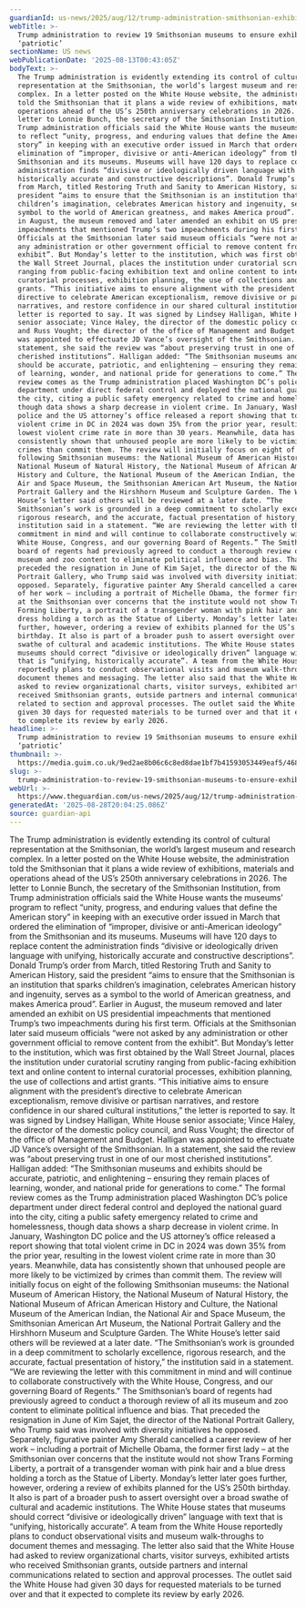 ```yaml
---
guardianId: us-news/2025/aug/12/trump-administration-smithsonian-exhibits
webTitle: >-
  Trump administration to review 19 Smithsonian museums to ensure exhibits are
  ‘patriotic’
sectionName: US news
webPublicationDate: '2025-08-13T00:43:05Z'
bodyText: >-
  The Trump administration is evidently extending its control of cultural
  representation at the Smithsonian, the world’s largest museum and research
  complex. In a letter posted on the White House website, the administration
  told the Smithsonian that it plans a wide review of exhibitions, materials and
  operations ahead of the US’s 250th anniversary celebrations in 2026. The
  letter to Lonnie Bunch, the secretary of the Smithsonian Institution, from
  Trump administration officials said the White House wants the museums’ program
  to reflect “unity, progress, and enduring values that define the American
  story” in keeping with an executive order issued in March that ordered the
  elimination of “improper, divisive or anti-American ideology” from the
  Smithsonian and its museums. Museums will have 120 days to replace content the
  administration finds “divisive or ideologically driven language with unifying,
  historically accurate and constructive descriptions”. Donald Trump’s order
  from March, titled Restoring Truth and Sanity to American History, said the
  president “aims to ensure that the Smithsonian is an institution that sparks
  children’s imagination, celebrates American history and ingenuity, serves as a
  symbol to the world of American greatness, and makes America proud”. Earlier
  in August, the museum removed and later amended an exhibit on US presidential
  impeachments that mentioned Trump’s two impeachments during his first term.
  Officials at the Smithsonian later said museum officials “were not asked by
  any administration or other government official to remove content from the
  exhibit”. But Monday’s letter to the institution, which was first obtained by
  the Wall Street Journal, places the institution under curatorial scrutiny
  ranging from public-facing exhibition text and online content to internal
  curatorial processes, exhibition planning, the use of collections and artist
  grants. “This initiative aims to ensure alignment with the president’s
  directive to celebrate American exceptionalism, remove divisive or partisan
  narratives, and restore confidence in our shared cultural institutions,” the
  letter is reported to say. It was signed by Lindsey Halligan, White House
  senior associate; Vince Haley, the director of the domestic policy council,
  and Russ Vought; the director of the office of Management and Budget. Halligan
  was appointed to effectuate JD Vance’s oversight of the Smithsonian. In a
  statement, she said the review was “about preserving trust in one of our most
  cherished institutions”. Halligan added: “The Smithsonian museums and exhibits
  should be accurate, patriotic, and enlightening – ensuring they remain places
  of learning, wonder, and national pride for generations to come.” The formal
  review comes as the Trump administration placed Washington DC’s police
  department under direct federal control and deployed the national guard into
  the city, citing a public safety emergency related to crime and homelessness,
  though data shows a sharp decrease in violent crime. In January, Washington DC
  police and the US attorney’s office released a report showing that total
  violent crime in DC in 2024 was down 35% from the prior year, resulting in the
  lowest violent crime rate in more than 30 years. Meanwhile, data has
  consistently shown that unhoused people are more likely to be victimized by
  crimes than commit them. The review will initially focus on eight of the
  following Smithsonian museums: the National Museum of American History, the
  National Museum of Natural History, the National Museum of African American
  History and Culture, the National Museum of the American Indian, the National
  Air and Space Museum, the Smithsonian American Art Museum, the National
  Portrait Gallery and the Hirshhorn Museum and Sculpture Garden. The White
  House’s letter said others will be reviewed at a later date. “The
  Smithsonian’s work is grounded in a deep commitment to scholarly excellence,
  rigorous research, and the accurate, factual presentation of history,” the
  institution said in a statement. “We are reviewing the letter with this
  commitment in mind and will continue to collaborate constructively with the
  White House, Congress, and our governing Board of Regents.” The Smithsonian’s
  board of regents had previously agreed to conduct a thorough review of all its
  museum and zoo content to eliminate political influence and bias. That
  preceded the resignation in June of Kim Sajet, the director of the National
  Portrait Gallery, who Trump said was involved with diversity initiatives he
  opposed. Separately, figurative painter Amy Sherald cancelled a career review
  of her work – including a portrait of Michelle Obama, the former first lady –
  at the Smithsonian over concerns that the institute would not show Trans
  Forming Liberty, a portrait of a transgender woman with pink hair and a blue
  dress holding a torch as the Statue of Liberty. Monday’s letter later goes
  further, however, ordering a review of exhibits planned for the US’s 250th
  birthday. It also is part of a broader push to assert oversight over a broad
  swathe of cultural and academic institutions. The White House states that
  museums should correct “divisive or ideologically driven” language with text
  that is “unifying, historically accurate”. A team from the White House
  reportedly plans to conduct observational visits and museum walk-throughs to
  document themes and messaging. The letter also said that the White House had
  asked to review organizational charts, visitor surveys, exhibited artists who
  received Smithsonian grants, outside partners and internal communications
  related to section and approval processes. The outlet said the White House had
  given 30 days for requested materials to be turned over and that it expected
  to complete its review by early 2026.
headline: >-
  Trump administration to review 19 Smithsonian museums to ensure exhibits are
  ‘patriotic’
thumbnail: >-
  https://media.guim.co.uk/9ed2ae8b06c6c8ed8dae1bf7b41593053449eaf5/468_0_4663_3733/500.jpg
slug: >-
  trump-administration-to-review-19-smithsonian-museums-to-ensure-exhibits-are-patriotic
webUrl: >-
  https://www.theguardian.com/us-news/2025/aug/12/trump-administration-smithsonian-exhibits
generatedAt: '2025-08-28T20:04:25.086Z'
source: guardian-api
---
```

The Trump administration is evidently extending its control of cultural representation at the Smithsonian, the world’s largest museum and research complex. In a letter posted on the White House website, the administration told the Smithsonian that it plans a wide review of exhibitions, materials and operations ahead of the US’s 250th anniversary celebrations in 2026. The letter to Lonnie Bunch, the secretary of the Smithsonian Institution, from Trump administration officials said the White House wants the museums’ program to reflect “unity, progress, and enduring values that define the American story” in keeping with an executive order issued in March that ordered the elimination of “improper, divisive or anti-American ideology” from the Smithsonian and its museums. Museums will have 120 days to replace content the administration finds “divisive or ideologically driven language with unifying, historically accurate and constructive descriptions”. Donald Trump’s order from March, titled Restoring Truth and Sanity to American History, said the president “aims to ensure that the Smithsonian is an institution that sparks children’s imagination, celebrates American history and ingenuity, serves as a symbol to the world of American greatness, and makes America proud”. Earlier in August, the museum removed and later amended an exhibit on US presidential impeachments that mentioned Trump’s two impeachments during his first term. Officials at the Smithsonian later said museum officials “were not asked by any administration or other government official to remove content from the exhibit”. But Monday’s letter to the institution, which was first obtained by the Wall Street Journal, places the institution under curatorial scrutiny ranging from public-facing exhibition text and online content to internal curatorial processes, exhibition planning, the use of collections and artist grants. “This initiative aims to ensure alignment with the president’s directive to celebrate American exceptionalism, remove divisive or partisan narratives, and restore confidence in our shared cultural institutions,” the letter is reported to say. It was signed by Lindsey Halligan, White House senior associate; Vince Haley, the director of the domestic policy council, and Russ Vought; the director of the office of Management and Budget. Halligan was appointed to effectuate JD Vance’s oversight of the Smithsonian. In a statement, she said the review was “about preserving trust in one of our most cherished institutions”. Halligan added: “The Smithsonian museums and exhibits should be accurate, patriotic, and enlightening – ensuring they remain places of learning, wonder, and national pride for generations to come.” The formal review comes as the Trump administration placed Washington DC’s police department under direct federal control and deployed the national guard into the city, citing a public safety emergency related to crime and homelessness, though data shows a sharp decrease in violent crime. In January, Washington DC police and the US attorney’s office released a report showing that total violent crime in DC in 2024 was down 35% from the prior year, resulting in the lowest violent crime rate in more than 30 years. Meanwhile, data has consistently shown that unhoused people are more likely to be victimized by crimes than commit them. The review will initially focus on eight of the following Smithsonian museums: the National Museum of American History, the National Museum of Natural History, the National Museum of African American History and Culture, the National Museum of the American Indian, the National Air and Space Museum, the Smithsonian American Art Museum, the National Portrait Gallery and the Hirshhorn Museum and Sculpture Garden. The White House’s letter said others will be reviewed at a later date. “The Smithsonian’s work is grounded in a deep commitment to scholarly excellence, rigorous research, and the accurate, factual presentation of history,” the institution said in a statement. “We are reviewing the letter with this commitment in mind and will continue to collaborate constructively with the White House, Congress, and our governing Board of Regents.” The Smithsonian’s board of regents had previously agreed to conduct a thorough review of all its museum and zoo content to eliminate political influence and bias. That preceded the resignation in June of Kim Sajet, the director of the National Portrait Gallery, who Trump said was involved with diversity initiatives he opposed. Separately, figurative painter Amy Sherald cancelled a career review of her work – including a portrait of Michelle Obama, the former first lady – at the Smithsonian over concerns that the institute would not show Trans Forming Liberty, a portrait of a transgender woman with pink hair and a blue dress holding a torch as the Statue of Liberty. Monday’s letter later goes further, however, ordering a review of exhibits planned for the US’s 250th birthday. It also is part of a broader push to assert oversight over a broad swathe of cultural and academic institutions. The White House states that museums should correct “divisive or ideologically driven” language with text that is “unifying, historically accurate”. A team from the White House reportedly plans to conduct observational visits and museum walk-throughs to document themes and messaging. The letter also said that the White House had asked to review organizational charts, visitor surveys, exhibited artists who received Smithsonian grants, outside partners and internal communications related to section and approval processes. The outlet said the White House had given 30 days for requested materials to be turned over and that it expected to complete its review by early 2026.
